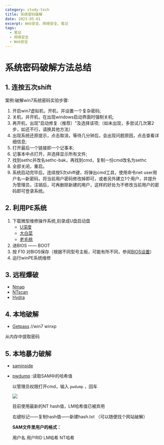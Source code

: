 ```yaml
---
category: study-tech
title: 系统密码破解
date: 2023-05-01
excerpt: Web安全、网络安全、笔记
tags:
  - 笔记
  - 网络安全
  - Web安全
---
```


# 系统密码破解方法总结

## 1. 连按五次shift

案例∶破解win7系统密码实验步骤∶  
1. 开启win7虚拟机，开机，并设置一个复杂密码;  
2. 关机，并开机，在出现windows启动界面时强制关机;  
3. 再开机，出现"启动修复（推荐）"及选择该项;（如未出现，多尝试几次第2步，如还不行，请换其他方法）   
4. 出现系统还原提示，点击取消，等待几分钟后，会出现问题原因，点击查看详细信息;  
5. 打开最后一个链接即一个记事本;  
6. 记事本中点打开，并选择显示所有文件;  
7. 找到sethc并改名sethc-bak，再找到cmd，复制一份cmd改名为sethc  
8. 全部关闭，重启。  
9. 系统启动完毕后，连续按5次shift键，将弹出cmd工具，使用命令net user用户名―新密码，将当前用户密码修改掉即可，或者另外建立1个用户，并提升为管理员，注销后，可再删除新建的用户，这样的好处为不修改当前用户的密码即可登录系统。


## 2. 利用PE系统

1. 下载微型维修操作系统,刻录成U盘启动盘
    - [U深度](https://www.udu.com/)
    - [大白菜](https://www.dabaicai.com/)
    - [老毛桃](https://www.laomaotao.cn/)
2. 进BIOS —— BOOT
3. 按 F10 对BIOS保存（根据不同型号主板，可能有所不同，参阅[BIOS设置](https://www.jianshu.com/p/99999999999999999999)） 
4. 运行winPE系统维修

## 3. 远程爆破  

  - [Nmap](https://nmap.org/)
  - [NTscan](https://github.com/hktalent/ntscan)
  - [Hydra](https://github.com/vanhauser-thc/thc-hydra)

## 4. 本地破解  

  - [Getpass](https://github.com/r00t-3xp10it/getpass)    //win7 winxp

从内存中提取密码
 
## 5. 本地暴力破解  

  - [saminside](https://github.com/djhohnstein/saminside)
  - [pwdump](https://github.com/Neo23x0/pwdump) :读取SAM中的哈希值

    以管理员权限打开cmd，输入 `pwdump` ，回车

    ![](https://raw.githubusercontent.com/yy0691/img-bed/main/Net_Safe_Notion/Untitled%2056.png)

    目前使用最新的NT hash值，LM哈希值已被弃用

    右键标记——复制hash值——新建hash.txt   （可以随便找个网站破解）

    **SAM文件里用户的格式：**

    用户名  用户RID  LM哈希  NT哈希